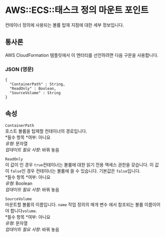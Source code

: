 # AWS::ECS::태스크 정의 마운트 포인트

컨테이너 정의에 사용되는 볼륨 탑재 지점에 대한 세부 정보입니다.

## 통사론

AWS CloudFormation 템플릿에서 이 엔터티를 선언하려면 다음 구문을 사용합니다.

### JSON (영문)

```
{
  "ContainerPath" : String,
  "ReadOnly" : Boolean,
  "SourceVolume" : String
}
```

## 속성

`ContainerPath`  
호스트 볼륨을 탑재할 컨테이너의 경로입니다.  
*필수 항목 *여부: 아니요  
_유형_: 문자열  
_업데이트 필요 사항_: 바꿔 놓음

`ReadOnly`  
이 값이 인 경우 `true`컨테이너는 볼륨에 대한 읽기 전용 액세스 권한을 갖습니다. 이 값이 `false`인 경우 컨테이너는 볼륨에 쓸 수 있습니다. 기본값은 `false`입니다.  
*필수 항목 *여부: 아니요  
_유형_: Boolean  
_업데이트 필요 사항_: 바꿔 놓음

`SourceVolume`  
마운트할 볼륨의 이름입니다. `name` 작업 정의의 매개 변수 에서 참조되는 볼륨 이름이어야 합니다`volume`.  
*필수 항목 *여부: 아니요  
_유형_: 문자열  
_업데이트 필요 사항_: 바꿔 놓음
